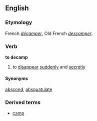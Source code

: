 ==English==
===Etymology===
French ''[[décamper]]'', Old French ''[[descamper]]''.
===Verb===
'''to decamp'''
# to [[disappear]] [[sudden]]ly and [[secret]]ly
====Synonyms====
[[abscond]], [[absquatulate]]

===Derived terms===
*[[camp]]